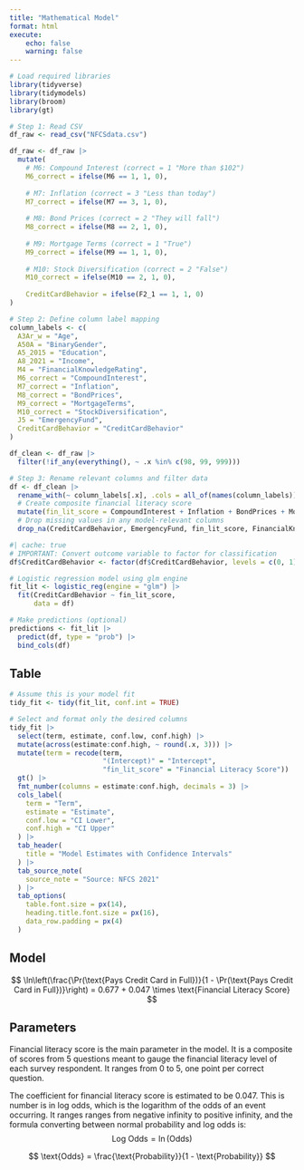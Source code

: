 ```yaml
---
title: "Mathematical Model"
format: html
execute:
    echo: false
    warning: false
---
```


```r
# Load required libraries
library(tidyverse)
library(tidymodels)
library(broom)
library(gt)

# Step 1: Read CSV
df_raw <- read_csv("NFCSdata.csv")

df_raw <- df_raw |>
  mutate(
    # M6: Compound Interest (correct = 1 "More than $102")
    M6_correct = ifelse(M6 == 1, 1, 0),
    
    # M7: Inflation (correct = 3 "Less than today") 
    M7_correct = ifelse(M7 == 3, 1, 0),
    
    # M8: Bond Prices (correct = 2 "They will fall")
    M8_correct = ifelse(M8 == 2, 1, 0),
    
    # M9: Mortgage Terms (correct = 1 "True")
    M9_correct = ifelse(M9 == 1, 1, 0),
    
    # M10: Stock Diversification (correct = 2 "False")
    M10_correct = ifelse(M10 == 2, 1, 0),
    
    CreditCardBehavior = ifelse(F2_1 == 1, 1, 0)
)

# Step 2: Define column label mapping
column_labels <- c(
  A3Ar_w = "Age",
  A50A = "BinaryGender",
  A5_2015 = "Education",
  A8_2021 = "Income",
  M4 = "FinancialKnowledgeRating",
  M6_correct = "CompoundInterest",
  M7_correct = "Inflation",
  M8_correct = "BondPrices",
  M9_correct = "MortgageTerms",
  M10_correct = "StockDiversification",
  J5 = "EmergencyFund",
  CreditCardBehavior = "CreditCardBehavior"
)

df_clean <- df_raw |>
  filter(!if_any(everything(), ~ .x %in% c(98, 99, 999)))

# Step 3: Rename relevant columns and filter data
df <- df_clean |>
  rename_with(~ column_labels[.x], .cols = all_of(names(column_labels))) |>
  # Create composite financial literacy score
  mutate(fin_lit_score = CompoundInterest + Inflation + BondPrices + MortgageTerms + StockDiversification) |>
  # Drop missing values in any model-relevant columns
  drop_na(CreditCardBehavior, EmergencyFund, fin_lit_score, FinancialKnowledgeRating, Age, BinaryGender, Income, Education)
```


```r
#| cache: true
# IMPORTANT: Convert outcome variable to factor for classification
df$CreditCardBehavior <- factor(df$CreditCardBehavior, levels = c(0, 1), labels = c("No", "Yes"))

# Logistic regression model using glm engine
fit_lit <- logistic_reg(engine = "glm") |>
  fit(CreditCardBehavior ~ fin_lit_score, 
      data = df)

# Make predictions (optional)
predictions <- fit_lit |>
  predict(df, type = "prob") |>
  bind_cols(df)
```

## Table

```r
# Assume this is your model fit
tidy_fit <- tidy(fit_lit, conf.int = TRUE)

# Select and format only the desired columns
tidy_fit |>
  select(term, estimate, conf.low, conf.high) |>
  mutate(across(estimate:conf.high, ~ round(.x, 3))) |>
  mutate(term = recode(term,
                       "(Intercept)" = "Intercept",
                       "fin_lit_score" = "Financial Literacy Score")) |>
  gt() |>
  fmt_number(columns = estimate:conf.high, decimals = 3) |>
  cols_label(
    term = "Term",
    estimate = "Estimate",
    conf.low = "CI Lower",
    conf.high = "CI Upper"
  ) |>
  tab_header(
    title = "Model Estimates with Confidence Intervals"
  ) |>
  tab_source_note(
    source_note = "Source: NFCS 2021"
  ) |>
  tab_options(
    table.font.size = px(14),
    heading.title.font.size = px(16),
    data_row.padding = px(4)
  )
```

## Model

$$
\ln\left(\frac{\Pr(\text{Pays Credit Card in Full})}{1 - \Pr(\text{Pays Credit Card in Full})}\right)
= 0.677 + 0.047 \times \text{Financial Literacy Score}
$$

## Parameters

Financial literacy score is the main parameter in the model. It is a composite of scores from 5 questions meant to gauge the financial literacy level of each survey respondent. It ranges from 0 to 5, one point per correct question.

The coefficient for financial literacy score is estimated to be 0.047. This is number is in log odds, which is the logarithm of the odds of an event occurring. It ranges ranges from negative infinity to positive infinity, and the formula converting between normal probability and log odds is: 
$$
\text{Log Odds} = \ln(\text{Odds})
$$

$$
\text{Odds} = \frac{\text{Probability}}{1 - \text{Probability}}
$$
